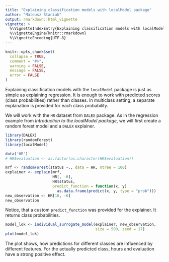 ---
title: "Explaining classification models with localModel package"
author: "Mateusz Staniak"
output: rmarkdown::html_vignette
vignette: >
  %\VignetteIndexEntry{Explaining classification models with localModel package}
  %\VignetteEngine{knitr::rmarkdown}
  %\VignetteEncoding{UTF-8}
---

```{r setup, include = FALSE}
knitr::opts_chunk$set(
  collapse = TRUE,
  comment = "#>",
  warning = FALSE,
  message = FALSE,
  error = FALSE
)
```

Explaining classification models with the `localModel` package is just as simple as explaining regression.
It is enough to work with predicted scores (class probabilities) rather than classes. 
In multiclass setting, a separate explanation is provided for each class probability.

We will work with the `HR` dataset from `DALEX` package.
As in the regression example from _Introduction to the localModel package_, we will first create a random forest model and a `DALEX` explainer.

```{r model}
library(DALEX)
library(randomForest)
library(localModel)

data('HR')
# HR$evaluation <- as.factor(as.character(HR$evaluation))

mrf <- randomForest(status ~., data = HR, ntree = 100)
explainer <- explain(mrf, 
                     HR[, -6],
                     HR$status,
                     predict_function = function(x, y)
                       as.data.frame(predict(x, y, type = "prob")))
new_observation <- HR[10, -6]
new_observation
```

Notice, that a custom `predict_function` was provided for the explainer. It returns class probabilities.

```{r explanation}
model_lok <- individual_surrogate_model(explainer, new_observation, 
                                        size = 500, seed = 17)
plot(model_lok)
```

The plot shows, how predictions for different classes are influenced by different features.
For the actually predicted class, hours and evaluation have a strong positive effect.
